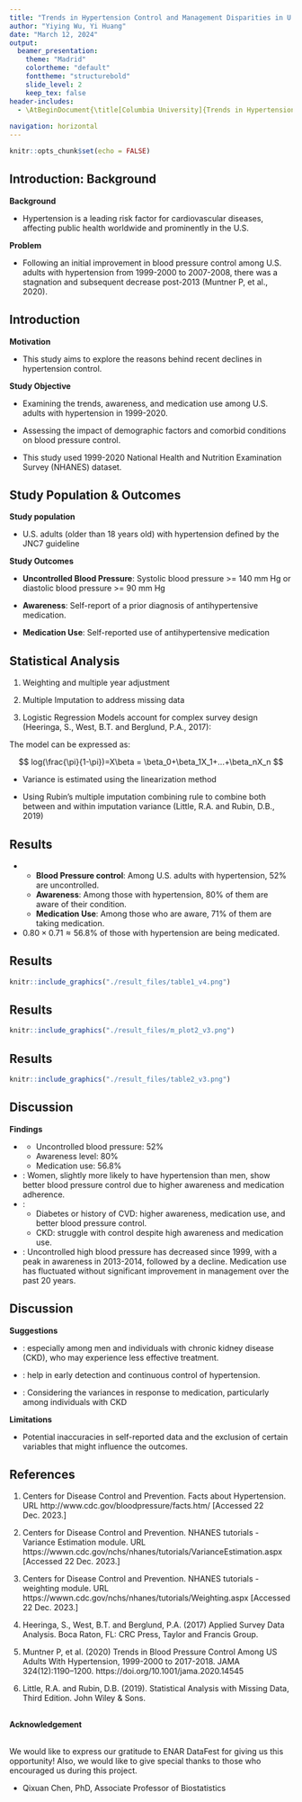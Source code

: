 ```yaml
---
title: "Trends in Hypertension Control and Management Disparities in U.S. Adults: A NHANES Analysis from 1999-2020"
author: "Yiying Wu, Yi Huang"
date: "March 12, 2024"
output:
  beamer_presentation:
    theme: "Madrid"
    colortheme: "default"
    fonttheme: "structurebold"
    slide_level: 2
    keep_tex: false
header-includes:
  - \AtBeginDocument{\title[Columbia University]{Trends in Hypertension Control and Management Disparities in U.S. Adults:\ A NHANES Analysis from 1999-2020}}
  
navigation: horizontal
---
```


```r
knitr::opts_chunk$set(echo = FALSE)
```

## Introduction: Background


**Background**

- Hypertension is a leading risk factor for cardiovascular diseases, affecting public health worldwide and prominently in the U.S. 

**Problem**

- Following an initial improvement in blood pressure control among U.S. adults with hypertension from 1999-2000 to 2007-2008, there was a stagnation and subsequent decrease post-2013 (Muntner P, et al., 2020).

## Introduction

**Motivation** 

- This study aims to explore the reasons behind recent declines in hypertension control.

**Study Objective**

- Examining the trends, awareness, and medication use among U.S. adults with hypertension in 1999-2020.

- Assessing the impact of demographic factors and comorbid conditions on blood pressure control.

- This study used 1999-2020 National Health and Nutrition Examination Survey (NHANES) dataset.

<!-- ## -->

<!-- `r kableExtra::text_spec("Methodology", color = "gray", bold = TRUE, font_size = 18)` -->

## Study Population & Outcomes

**Study population**

- U.S. adults (older than 18 years old) with hypertension defined by the JNC7 guideline


**Study Outcomes**

- **Uncontrolled Blood Pressure**: Systolic blood pressure >= 140 mm Hg or diastolic blood pressure >= 90 mm Hg 

- **Awareness**: Self-report of a prior diagnosis of antihypertensive medication.

- **Medication Use**: Self-reported use of antihypertensive medication

## Statistical Analysis

1. Weighting and multiple year adjustment

2. Multiple Imputation to address missing data 

3. Logistic Regression Models account for complex survey design (Heeringa, S., West, B.T. and Berglund, P.A., 2017):

The model can be expressed as:

$$
log(\frac{\pi}{1-\pi})=X\beta = \beta_0+\beta_1X_1+...+\beta_nX_n
$$

- Variance is estimated using the linearization method

- Using Rubin's multiple imputation combining rule to combine both between and within imputation variance (Little, R.A. and Rubin, D.B., 2019)

<!-- ## -->

<!-- `r kableExtra::text_spec("Results", color = "gray", bold = TRUE, font_size = 18)` -->

## Results
- \textcolor{red}{Gap in high blood pressure treatment!}
  - **Blood Pressure control**: Among U.S. adults with hypertension, 52% are uncontrolled.
  - **Awareness**: Among those with hypertension, 80% of them are aware of their condition.
  - **Medication Use**: Among those who are aware, 71% of them are taking medication.
- $0.80\times 0.71\approx 56.8\%$ of those with hypertension are being medicated.

## Results

```r
knitr::include_graphics("./result_files/table1_v4.png")
```

## Results

```r
knitr::include_graphics("./result_files/m_plot2_v3.png")
```


## Results

```r
knitr::include_graphics("./result_files/table2_v3.png")
```

<!-- ## -->

<!-- `r kableExtra::text_spec("Discussion", color = "gray", bold = TRUE, font_size = 18)` -->

## Discussion
**Findings**

- **\textcolor{blue}{Significant treatment gap}**
  - Uncontrolled blood pressure: 52%
  - Awareness level: 80%
  - Medication use: 56.8% 
- **\textcolor{blue}{Gender differences}**: Women, slightly more likely to have hypertension than men, show better blood pressure control due to higher awareness and medication adherence.
- **\textcolor{blue}{Impact of other chronic diseases}**: 
  - Diabetes or history of CVD: higher awareness, medication use, and better blood pressure control. 
  - CKD: struggle with control despite high awareness and medication use.
- **\textcolor{blue}{Trends over time}**: Uncontrolled high blood pressure has decreased since 1999, with a peak in awareness in 2013-2014, followed by a decline. Medication use has fluctuated without significant improvement in management over the past 20 years.


## Discussion
**Suggestions**

- **\textcolor{blue}{Enhance Public Awareness Campaigns}**:  especially among men and individuals with chronic kidney disease (CKD), who may experience less effective treatment.

- **\textcolor{blue}{Improve Healthcare Accessibility}**: help in early detection and continuous control of hypertension.

- **\textcolor{blue}{Personalize Treatment Approaches}**: Considering the variances in response to medication, particularly among individuals with CKD

**Limitations**

- Potential inaccuracies in self-reported data and the exclusion of certain variables that might influence the outcomes.

## References

\scriptsize
1. Centers for Disease Control and Prevention. Facts about Hypertension. 
URL http://www.cdc.gov/bloodpressure/facts.htm/ [Accessed 22 Dec. 2023.]

2. Centers for Disease Control and Prevention. NHANES tutorials - Variance Estimation module. 
URL https://wwwn.cdc.gov/nchs/nhanes/tutorials/VarianceEstimation.aspx [Accessed 22 Dec. 2023.]

3. Centers for Disease Control and Prevention. NHANES tutorials - weighting module. 
URL https://wwwn.cdc.gov/nchs/nhanes/tutorials/Weighting.aspx [Accessed 22 Dec. 2023.]

4. Heeringa, S., West, B.T. and Berglund, P.A. (2017) Applied Survey Data Analysis. Boca Raton, FL: CRC Press, Taylor and Francis Group. 

5. Muntner P, et al. (2020) Trends in Blood Pressure Control Among US Adults With Hypertension, 1999-2000 to 2017-2018. JAMA 324(12):1190–1200. https://doi.org/10.1001/jama.2020.14545

6. Little, R.A. and Rubin, D.B. (2019). Statistical Analysis with Missing Data, Third Edition. John Wiley & Sons.

## 

**Acknowledgement**

\
We would like to express our gratitude to ENAR DataFest for giving us this opportunity! Also, we would like to give special thanks to those who encouraged us during this project.

- Qixuan Chen, PhD, Associate Professor of Biostatistics

## 

\begin{center}
\Huge Thank you!
\end{center}
\
\begin{center}

\normalsize For more information, feel free to email us at 

\normalsize Yiying Wu, email: yw3996@cumc.columbia.edu

\normalsize Yi Huang, email: yh3554@cumc.columbia.edu
\end{center}
